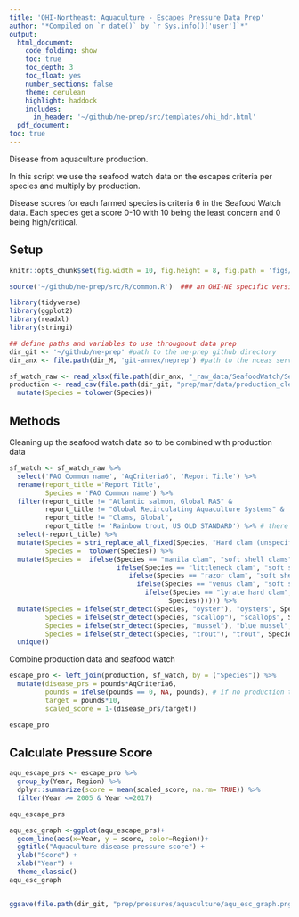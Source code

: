 ```yaml
---
title: 'OHI-Northeast: Aquaculture - Escapes Pressure Data Prep'
author: "*Compiled on `r date()` by `r Sys.info()['user']`*"
output: 
  html_document:
    code_folding: show
    toc: true
    toc_depth: 3
    toc_float: yes
    number_sections: false
    theme: cerulean
    highlight: haddock
    includes: 
      in_header: '~/github/ne-prep/src/templates/ohi_hdr.html'
  pdf_document:
toc: true
---
```


Disease from aquaculture production.

In this script we use the seafood watch data on the escapes criteria per species and multiply by production.

Disease scores for each farmed species is criteria 6 in the Seafood Watch data. Each species get a score 0-10 with 10 being the least concern and 0 being high/critical.

## Setup

``` r

knitr::opts_chunk$set(fig.width = 10, fig.height = 8, fig.path = 'figs/', message = FALSE, warning = FALSE)

source('~/github/ne-prep/src/R/common.R')  ### an OHI-NE specific version of common.R

library(tidyverse)
library(ggplot2)
library(readxl)
library(stringi)
```


```r
## define paths and variables to use throughout data prep
dir_git <- '~/github/ne-prep' #path to the ne-prep github directory
dir_anx <- file.path(dir_M, 'git-annex/neprep') #path to the nceas server where a the bigger files are kept/saved
```

```r

sf_watch_raw <- read_xlsx(file.path(dir_anx, "_raw_data/SeafoodWatch/Seafood_Watch_USAquaculture82319.xlsx"))
production <- read_csv(file.path(dir_git, "prep/mar/data/production_clean.csv")) %>% 
  mutate(Species = tolower(Species))

```

## Methods

Cleaning up the seafood watch data so to be combined with production data

```r
sf_watch <- sf_watch_raw %>% 
  select('FAO Common name', 'AqCriteria6', 'Report Title') %>% 
  rename(report_title ='Report Title',
         Species = 'FAO Common name') %>% 
  filter(report_title != "Atlantic salmon, Global RAS" & 
         report_title != "Global Recirculating Aquaculture Systems" &
         report_title != "Clams, Global",
         report_title != 'Rainbow trout, US OLD STANDARD') %>% # there are 3 different atlantic salmon scores, we are keeping the when Report Title' == Atlantic Salmon, Atlantic North America; we are also keeping "Clams, Global NEW STANDARD" and removing the old one; same with trout as with clams
  select(-report_title) %>% 
  mutate(Species = stri_replace_all_fixed(Species, "Hard clam (unspecified)", "Hard clam"),
         Species =  tolower(Species)) %>% 
  mutate(Species =  ifelse(Species == "manila clam", "soft shell clams", # all clams have the save score, but choosing to keep these se
                           ifelse(Species == "littleneck clam", "soft shell clams",
                              ifelse(Species == "razor clam", "soft shell clams",
                                ifelse(Species == "venus clam", "soft shell clams",
                                  ifelse(Species == "lyrate hard clam", "soft shell clams",
                                        Species)))))) %>% 
  mutate(Species = ifelse(str_detect(Species, "oyster"), "oysters", Species),
         Species = ifelse(str_detect(Species, "scallop"), "scallops", Species),
         Species = ifelse(str_detect(Species, "mussel"), "blue mussel", Species),
         Species = ifelse(str_detect(Species, "trout"), "trout", Species)) %>% #all oysters, scallops, and mussels have the same score; rainbow trout is farmed in the northeast, change the name for merging
  unique() 
```

Combine production data and seafood watch
```r
escape_pro <- left_join(production, sf_watch, by = ("Species")) %>% 
  mutate(disease_prs = pounds*AqCriteria6,
         pounds = ifelse(pounds == 0, NA, pounds), # if no production the end score needs to be NA not 0
         target = pounds*10,
         scaled_score = 1-(disease_prs/target))

escape_pro
```

## Calculate Pressure Score 
```r
aqu_escape_prs <- escape_pro %>% 
  group_by(Year, Region) %>% 
  dplyr::summarize(score = mean(scaled_score, na.rm= TRUE)) %>% 
  filter(Year >= 2005 & Year <=2017)

aqu_escape_prs
```

```r
aqu_esc_graph <-ggplot(aqu_escape_prs)+
  geom_line(aes(x=Year, y = score, color=Region))+
  ggtitle("Aquaculture disease pressure score") +
  ylab("Score") +
  xlab("Year") +
  theme_classic() 
aqu_esc_graph


ggsave(file.path(dir_git, "prep/pressures/aquaculture/aqu_esc_graph.png"), width=7, height=5, dpi=300)
```



